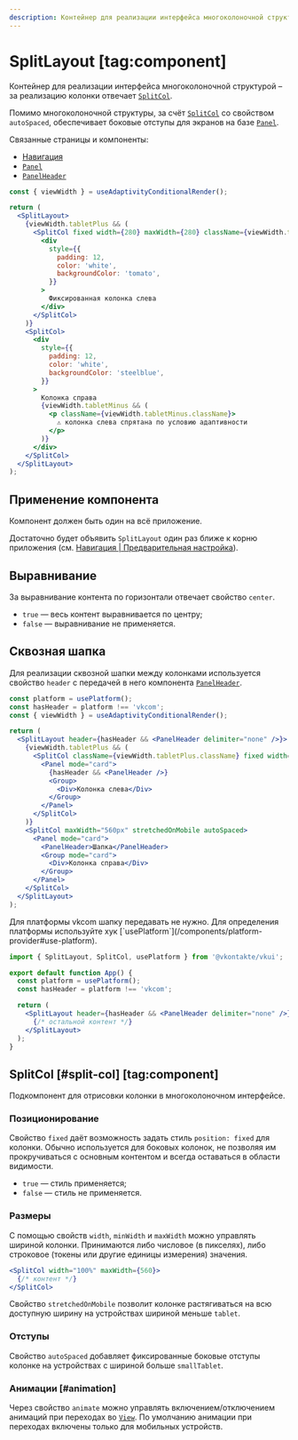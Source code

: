 ```yaml
---
description: Контейнер для реализации интерфейса многоколоночной структурой.
---
```


<Overview group="layout">

# SplitLayout [tag:component]

Контейнер для реализации интерфейса многоколоночной структурой – за реализацию колонки отвечает [`SplitCol`](#split-col).

Помимо многоколоночной структуры, за счёт [`SplitCol`](#split-col) со свойством `autoSpaced`, обеспечивает боковые отступы для
экранов на базе [`Panel`](/components/panel).

Связанные страницы и компоненты:

- [Навигация](/overview/navigation)
- [`Panel`](/components/panel)
- [`PanelHeader`](/components/panel-header)

</Overview>


<Playground Wrapper={FixedLayoutWrapper}>

```jsx
const { viewWidth } = useAdaptivityConditionalRender();

return (
  <SplitLayout>
    {viewWidth.tabletPlus && (
      <SplitCol fixed width={280} maxWidth={280} className={viewWidth.tabletPlus.className}>
        <div
          style={{
            padding: 12,
            color: 'white',
            backgroundColor: 'tomato',
          }}
        >
          Фиксированная колонка слева
        </div>
      </SplitCol>
    )}
    <SplitCol>
      <div
        style={{
          padding: 12,
          color: 'white',
          backgroundColor: 'steelblue',
        }}
      >
        Колонка справа
        {viewWidth.tabletMinus && (
          <p className={viewWidth.tabletMinus.className}>
            ⚠️ колонка слева спрятана по условию адаптивности
          </p>
        )}
      </div>
    </SplitCol>
  </SplitLayout>
);
```

</Playground>

## Применение компонента

<Callout>Компонент должен быть один на всё приложение.</Callout>

Достаточно будет объявить `SplitLayout` один раз ближе к корню приложения (см. [Навигация | Предварительная настройка](/overview/navigation#initial-setup)).

## Выравнивание

За выравнивание контента по горизонтали отвечает свойство `center`.

- `true` — весь контент выравнивается по центру;
- `false` — выравнивание не применяется.

## Сквозная шапка

Для реализации сквозной шапки между колонками используется свойство `header` с передачей в него компонента [`PanelHeader`](/components/panel-header).

<Playground Wrapper={FixedLayoutWrapper}>

```jsx
const platform = usePlatform();
const hasHeader = platform !== 'vkcom';
const { viewWidth } = useAdaptivityConditionalRender();

return (
  <SplitLayout header={hasHeader && <PanelHeader delimiter="none" />}>
    {viewWidth.tabletPlus && (
      <SplitCol className={viewWidth.tabletPlus.className} fixed width={280} maxWidth={280}>
        <Panel mode="card">
          {hasHeader && <PanelHeader />}
          <Group>
            <Div>Колонка слева</Div>
          </Group>
        </Panel>
      </SplitCol>
    )}
    <SplitCol maxWidth="560px" stretchedOnMobile autoSpaced>
      <Panel mode="card">
        <PanelHeader>Шапка</PanelHeader>
        <Group mode="card">
          <Div>Колонка справа</Div>
        </Group>
      </Panel>
    </SplitCol>
  </SplitLayout>
);
```

</Playground>

<Callout>
Для платформы vkcom шапку передавать не нужно. Для определения платформы используйте хук [`usePlatform`](/components/platform-provider#use-platform).

```jsx showLineNumbers filename="src/App.tsx"
import { SplitLayout, SplitCol, usePlatform } from '@vkontakte/vkui';

export default function App() {
  const platform = usePlatform();
  const hasHeader = platform !== 'vkcom';

  return (
    <SplitLayout header={hasHeader && <PanelHeader delimiter="none" />}>
      {/* остальной контент */}
    </SplitLayout>
  );
}
```

</Callout>

## SplitCol [#split-col] [tag:component]

Подкомпонент для отрисовки колонки в многоколоночном интерфейсе.

### Позиционирование

Свойство `fixed` даёт возможность задать стиль `position: fixed` для колонки.
Обычно используется для боковых колонок, не позволяя им прокручиваться с основным контентом и всегда оставаться в области видимости.

- `true` — стиль применяется;
- `false` — стиль не применяется.

### Размеры

С помощью свойств `width`, `minWidth` и `maxWidth` можно управлять шириной колонки. Принимаются либо числовое (в пикселях), либо
строковое (токены или другие единицы измерения) значения.

```jsx
<SplitCol width="100%" maxWidth={560}>
  {/* контент */}
</SplitCol>
```

Свойство `stretchedOnMobile` позволит колонке растягиваться на всю доступную ширину на устройствах шириной меньше `tablet`.

### Отступы

Свойство `autoSpaced` добавляет фиксированные боковые отступы колонке на устройствах с шириной больше `smallTablet`.

### Анимации [#animation]

Через свойство `animate` можно управлять включением/отключением анимаций при переходах во [`View`](/components/view). По умолчанию
анимации при переходах включены только для мобильных устройств.
